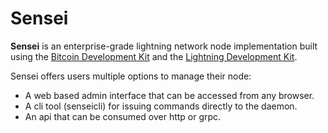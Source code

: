# Sensei

**Sensei** is an enterprise-grade lightning network node implementation built using the [Bitcoin Development Kit](https://bitcoindevkit.org) and the [Lightning Development Kit](https://lightningdevkit.org).

Sensei offers users multiple options to manage their node:  

- A web based admin interface that can be accessed from any browser.  
- A cli tool (senseicli) for issuing commands directly to the daemon. 
- An api that can be consumed over http or grpc.